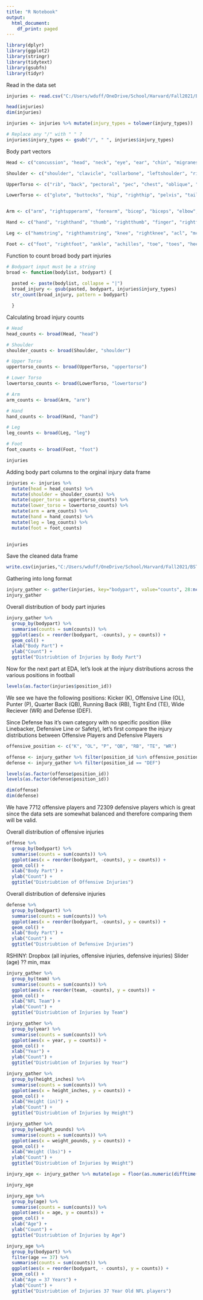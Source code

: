 ```yaml
---
title: "R Notebook"
output:
  html_document:
    df_print: paged
---
```




```r
library(dplyr)
library(ggplot2)
library(stringr)
library(tidytext)
library(gsubfn)
library(tidyr)
```

Read in the data set
```r
injuries <- read.csv("C:/Users/wduff/OneDrive/School/Harvard/Fall2021/BST260/BST_260_project/Data/injuries_only.csv")
```

```r
head(injuries)
dim(injuries)
```

```r
injuries <- injuries %>% mutate(injury_types = tolower(injury_types))
```

```r
# Replace any "/" with " " ?
injuries$injury_types <- gsub("/", " ", injuries$injury_types)
```


Body part vectors
```r
Head <- c("concussion", "head", "neck", "eye", "ear", "chin", "migranes", "migrane", "jaw", "nose", "tooth", "stinger", "faciallaceration", "eyelid", "facial", "mouth", "nose", "throat", "seizure")

Shoulder <- c("shoulder", "clavicle", "collarbone", "leftshoulder", "rightshoulder", "jointshoulder", "scapula", "sternoclavicular")

UpperTorso <- c("rib", "back", "pectoral", "pec", "chest", "oblique", "lumbar", "core", "spine", "trapezius", "kidney", "lung", "heart", "abdomen", "abdominal", "solarplexus", "spleen", "hernia", "arrhythmia", "liver", "stomach", "appendix")

LowerTorso <- c("glute", "buttocks", "hip", "righthip", "pelvis", "tailbone")


Arm <- c("arm", "rightupperarm", "forearm", "bicep", "biceps", "elbow", "rightelbow", "tricep", "triceps")

Hand <- c("hand", "righthand", "thumb", "rightthumb", "finger", "rightfinger", "wrist", "rightwrist")

Leg <- c("hamstring", "righthamstring", "knee", "rightknee", "acl", "mcl", "meniscus", "bothknees", "thigh", "rightthigh", "calf", "rightcalf", "quadricep", "rightquadricep", "quad", "groin", "rightgroin", "lowerleg", "tibia", "fibula", "shin", "rightshin", "adductor", "contusion")

Foot <- c("foot", "rightfoot", "ankle", "achilles", "toe", "toes", "heel")


```


Function to count broad body part injuries 
```r
# Bodypart input must be a string
broad <- function(bodylist, bodypart) {
  
  pasted <- paste(bodylist, collapse = "|")
  broad_injury <- gsub(pasted, bodypart, injuries$injury_types)
  str_count(broad_injury, pattern = bodypart)

  }
```



Calculating broad injury counts
```r
# Head
head_counts <- broad(Head, "head")

# Shoulder
shoulder_counts <- broad(Shoulder, "shoulder")

# Upper Torso
uppertorso_counts <- broad(UpperTorso, "uppertorso")

# Lower Torso
lowertorso_counts <- broad(LowerTorso, "lowertorso")

# Arm
arm_counts <- broad(Arm, "arm")

# Hand
hand_counts <- broad(Hand, "hand")

# Leg
leg_counts <- broad(Leg, "leg")

# Foot
foot_counts <- broad(Foot, "foot")
```

```r
injuries
```


Adding body part columns to the orginal injury data frame
```r
injuries <- injuries %>% 
  mutate(head = head_counts) %>%
  mutate(shoulder = shoulder_counts) %>%
  mutate(upper_torso = uppertorso_counts) %>%
  mutate(lower_torso = lowertorso_counts) %>%
  mutate(arm = arm_counts) %>%
  mutate(hand = hand_counts) %>%
  mutate(leg = leg_counts) %>%
  mutate(foot = foot_counts)
  

injuries
```


Save the cleaned data frame
```r
write.csv(injuries,"C:/Users/wduff/OneDrive/School/Harvard/Fall2021/BST260/BST_260_project/cleaneddata.csv", row.names = TRUE)
```




Gathering into long format
```r
injury_gather <- gather(injuries, key="bodypart", value="counts", 28:ncol(injuries))
injury_gather
```



Overall distribution of body part injuries
```r
injury_gather %>% 
  group_by(bodypart) %>%
  summarise(counts = sum(counts)) %>%
  ggplot(aes(x = reorder(bodypart, -counts), y = counts)) +
  geom_col() +
  xlab("Body Part") +
  ylab("Count") +
  ggtitle("Distriubtion of Injuries by Body Part")
```



Now for the next part at EDA, let's look at the injury distributions across the various positions in football
```r
levels(as.factor(injuries$position_id))
```

We see we have the following positions: Kicker (K), Offensive Line (OL), Punter (P), Quarter Back (QB), Running Back (RB), Tight End (TE), Wide Reciever (WR) and Defense (DEF).

Since Defense has it's own category with no specific position (like Linebacker, Defensive Line or Safety), let's first compare the injury distributions between Offensive Players and Defensive Players

```r
offensive_position <- c("K", "OL", "P", "QB", "RB", "TE", "WR")

offense <- injury_gather %>% filter(position_id %in% offensive_position)
defense <- injury_gather %>% filter(position_id == "DEF") 

levels(as.factor(offense$position_id))
levels(as.factor(defense$position_id))

dim(offense)
dim(defense)
```

We have 7712 offensive players and 72309 defensive players which is great since the data sets are somewhat balanced and therefore comparing them will be valid. 




Overall distribution of offensive injuries
```r
offense %>% 
  group_by(bodypart) %>%
  summarise(counts = sum(counts)) %>%
  ggplot(aes(x = reorder(bodypart, -counts), y = counts)) +
  geom_col() +
  xlab("Body Part") +
  ylab("Count") +
  ggtitle("Distriubtion of Offensive Injuries")
```



Overall distribution of defensive injuries
```r
defense %>% 
  group_by(bodypart) %>%
  summarise(counts = sum(counts)) %>%
  ggplot(aes(x = reorder(bodypart, -counts), y = counts)) +
  geom_col() +
  xlab("Body Part") +
  ylab("Count") +
  ggtitle("Distriubtion of Defensive Injuries")
```



RSHINY: Dropbox (all injuries, offensive injuries, defensive injuries)
Slider (age) ?? min, max 


```r
injury_gather %>% 
  group_by(team) %>%
  summarise(counts = sum(counts)) %>%
  ggplot(aes(x = reorder(team, -counts), y = counts)) +
  geom_col() +
  xlab("NFL Team") +
  ylab("Count") +
  ggtitle("Distriubtion of Injuries by Team")
```

```r
injury_gather %>% 
  group_by(year) %>%
  summarise(counts = sum(counts)) %>%
  ggplot(aes(x = year, y = counts)) +
  geom_col() +
  xlab("Year") +
  ylab("Count") +
  ggtitle("Distriubtion of Injuries by Year")
```


```r
injury_gather %>% 
  group_by(height_inches) %>%
  summarise(counts = sum(counts)) %>%
  ggplot(aes(x = height_inches, y = counts)) +
  geom_col() +
  xlab("Height (in)") +
  ylab("Count") +
  ggtitle("Distriubtion of Injuries by Height")

injury_gather %>% 
  group_by(weight_pounds) %>%
  summarise(counts = sum(counts)) %>%
  ggplot(aes(x = weight_pounds, y = counts)) +
  geom_col() +
  xlab("Weight (lbs)") +
  ylab("Count") +
  ggtitle("Distriubtion of Injuries by Weight")
```


```r
injury_age <- injury_gather %>% mutate(age = floor(as.numeric(difftime(Sys.Date(),injury_gather$birthdate, units = "weeks"))/52.25))

injury_age
```



```r
injury_age %>% 
  group_by(age) %>%
  summarise(counts = sum(counts)) %>%
  ggplot(aes(x = age, y = counts)) +
  geom_col() +
  xlab("Age") +
  ylab("Count") +
  ggtitle("Distriubtion of Injuries by Age")
```


```r
injury_age %>% 
  group_by(bodypart) %>%
  filter(age == 37) %>%
  summarise(counts = sum(counts)) %>%
  ggplot(aes(x = reorder(bodypart, - counts), y = counts)) +
  geom_col() +
  xlab("Age = 37 Years") +
  ylab("Count") +
  ggtitle("Distriubtion of Injuries 37 Year Old NFL players")
```

